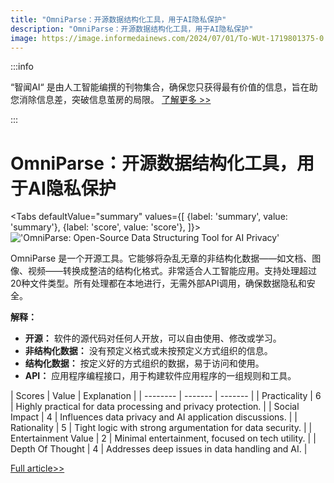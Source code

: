 ```yaml
---
title: "OmniParse：开源数据结构化工具，用于AI隐私保护"
description: "OmniParse：开源数据结构化工具，用于AI隐私保护"
image: https://image.informedainews.com/2024/07/01/To-WUt-1719801375-0.jpg
---
```



:::info

“智闻AI“ 是由人工智能编撰的刊物集合，确保您只获得最有价值的信息，旨在助您消除信息差，突破信息茧房的局限。  [了解更多 >>](/)

:::

# OmniParse：开源数据结构化工具，用于AI隐私保护


<Tabs
	defaultValue="summary"
	values={[
	{label: 'summary', value: 'summary'},
	{label: 'score', value: 'score'},
]}>
<TabItem value="summary">
<img
  src="https://image.informedainews.com/2024/07/01/To-WUt-1719801375-0.jpg"
  alt="'OmniParse: Open-Source Data Structuring Tool for AI Privacy'"
/>



OmniParse 是一个开源工具。它能够将杂乱无章的非结构化数据——如文档、图像、视频——转换成整洁的结构化格式。非常适合人工智能应用。支持处理超过20种文件类型。所有处理都在本地进行，无需外部API调用，确保数据隐私和安全。

**解释：**
- **开源：** 软件的源代码对任何人开放，可以自由使用、修改或学习。
- **非结构化数据：** 没有预定义格式或未按预定义方式组织的信息。
- **结构化数据：** 按定义好的方式组织的数据，易于访问和使用。
- **API：** 应用程序编程接口，用于构建软件应用程序的一组规则和工具。
</TabItem>
<TabItem value="score">
	| Scores     | Value   | Explanation |
	| -------- | ------- | ------- |
	| Practicality  | 6    | Highly practical for data processing and privacy protection.    |
	| Social Impact | 4     | Influences data privacy and AI application discussions.    |
	| Rationality    | 5    | Tight logic with strong argumentation for data security.    |
	| Entertainment Value    | 2    | Minimal entertainment, focused on tech utility.    |
	| Depth Of Thought    | 4    | Addresses deep issues in data handling and AI.    |
</TabItem>
</Tabs>

[Full article>>](https://x.com/imxiaohu/status/1807345314124472788)
